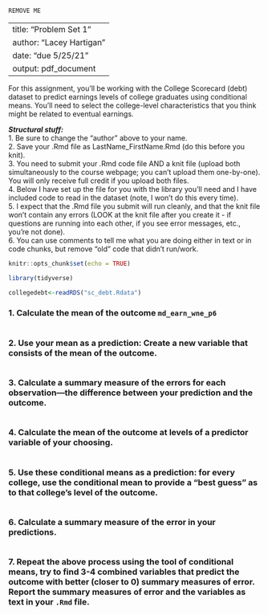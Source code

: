 ```{r}
REMOVE ME
```
---
title: "Problem Set 1"
author: "Lacey Hartigan"
date: "due 5/25/21"
output: pdf_document
---

For this assignment, you'll be working with the College Scorecard (debt) dataset to predict earnings levels of college graduates using conditional means. You'll need to select the college-level characteristics that you think might be related to eventual earnings.  

***Structural stuff:***      
1. Be sure to change the "author" above to your name.     
2. Save your .Rmd file as LastName_FirstName.Rmd (do this before you knit).    
3. You need to submit your .Rmd code file AND a knit file (upload both simultaneously to the course webpage; you can't upload them one-by-one). You will only receive full credit if you upload both files.    
4. Below I have set up the file for you with the library you'll need and I have included code to read in the dataset (note, I won't do this every time).    
5. I expect that the .Rmd file you submit will run cleanly, and that the knit file won't contain any errors (LOOK at the knit file after you create it - if questions are running into each other, if you see error messages, etc., you're not done).      
6. You can use comments to tell me what you are doing either in text or in code chunks, but remove "old" code that didn't run/work.      


```{r}
knitr::opts_chunk$set(echo = TRUE)

library(tidyverse)
```

```{r}
collegedebt<-readRDS("sc_debt.Rdata")
```


### 1. Calculate the mean of the outcome `md_earn_wne_p6`
```{r}

```

### 2. Use your mean as a prediction: Create a new variable that consists of the mean of the outcome.
```{r}

```

### 3. Calculate a summary measure of the errors for each observation---the difference between your prediction and the outcome.
```{r}

```

### 4. Calculate the mean of the outcome at levels of a predictor variable of your choosing. 
```{r}

```

### 5. Use these conditional means as a prediction: for every college, use the conditional mean to provide a "best guess" as to that college's level of the outcome.  
```{r}

```

### 6. Calculate a summary measure of the error in your predictions.
```{r}

```

### 7. Repeat the above process using the tool of conditional means, try to find 3-4 combined variables that predict the outcome with better (closer to 0) summary measures of error. Report the summary measures of error and the variables as text in your `.Rmd` file.
```{r}

```



